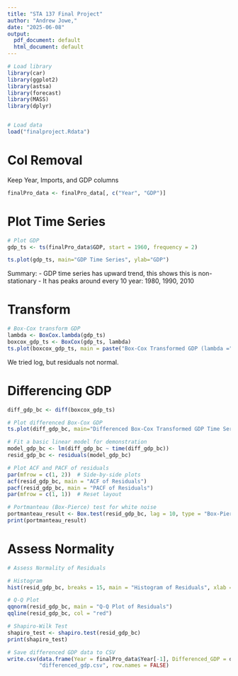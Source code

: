 ```yaml
---
title: "STA 137 Final Project"
author: "Andrew Jowe,"
date: "2025-06-08"
output:
  pdf_document: default
  html_document: default
---
```


```r
# Load library
library(car)
library(ggplot2)
library(astsa)
library(forecast)
library(MASS)
library(dplyr)


# Load data
load("finalproject.Rdata")
```

# Col Removal
Keep Year, Imports, and GDP columns
```r
finalPro_data <- finalPro_data[, c("Year", "GDP")]
```

# Plot Time Series
```r
# Plot GDP
gdp_ts <- ts(finalPro_data$GDP, start = 1960, frequency = 2)

ts.plot(gdp_ts, main="GDP Time Series", ylab="GDP")
```

Summary:
- GDP time series has upward trend, this shows this is non-stationary
- It has peaks around every 10 year: 1980, 1990, 2010

# Transform

```r
# Box-Cox transform GDP
lambda <- BoxCox.lambda(gdp_ts)
boxcox_gdp_ts <- BoxCox(gdp_ts, lambda)
ts.plot(boxcox_gdp_ts, main = paste("Box-Cox Transformed GDP (lambda =", round(lambda, 3), ")"), ylab = "Transformed GDP")
```

We tried log, but residuals not normal.

# Differencing GDP

```r
diff_gdp_bc <- diff(boxcox_gdp_ts)

# Plot differenced Box-Cox GDP
ts.plot(diff_gdp_bc, main="Differenced Box-Cox Transformed GDP Time Series", ylab="Transformed GDP")
```

```r
# Fit a basic linear model for demonstration
model_gdp_bc <- lm(diff_gdp_bc ~ time(diff_gdp_bc))
resid_gdp_bc <- residuals(model_gdp_bc)

# Plot ACF and PACF of residuals
par(mfrow = c(1, 2))  # Side-by-side plots
acf(resid_gdp_bc, main = "ACF of Residuals")
pacf(resid_gdp_bc, main = "PACF of Residuals")
par(mfrow = c(1, 1))  # Reset layout
```

```r
# Portmanteau (Box-Pierce) test for white noise
portmanteau_result <- Box.test(resid_gdp_bc, lag = 10, type = "Box-Pierce")
print(portmanteau_result)
```

# Assess Normality
```r
# Assess Normality of Residuals

# Histogram
hist(resid_gdp_bc, breaks = 15, main = "Histogram of Residuals", xlab = "Residuals", col = "lightblue", border = "white")

# Q-Q Plot
qqnorm(resid_gdp_bc, main = "Q-Q Plot of Residuals")
qqline(resid_gdp_bc, col = "red")

# Shapiro-Wilk Test
shapiro_test <- shapiro.test(resid_gdp_bc)
print(shapiro_test)
```

```r
# Save differenced GDP data to CSV
write.csv(data.frame(Year = finalPro_data$Year[-1], Differenced_GDP = diff_gdp_bc),
          "differenced_gdp.csv", row.names = FALSE)
```